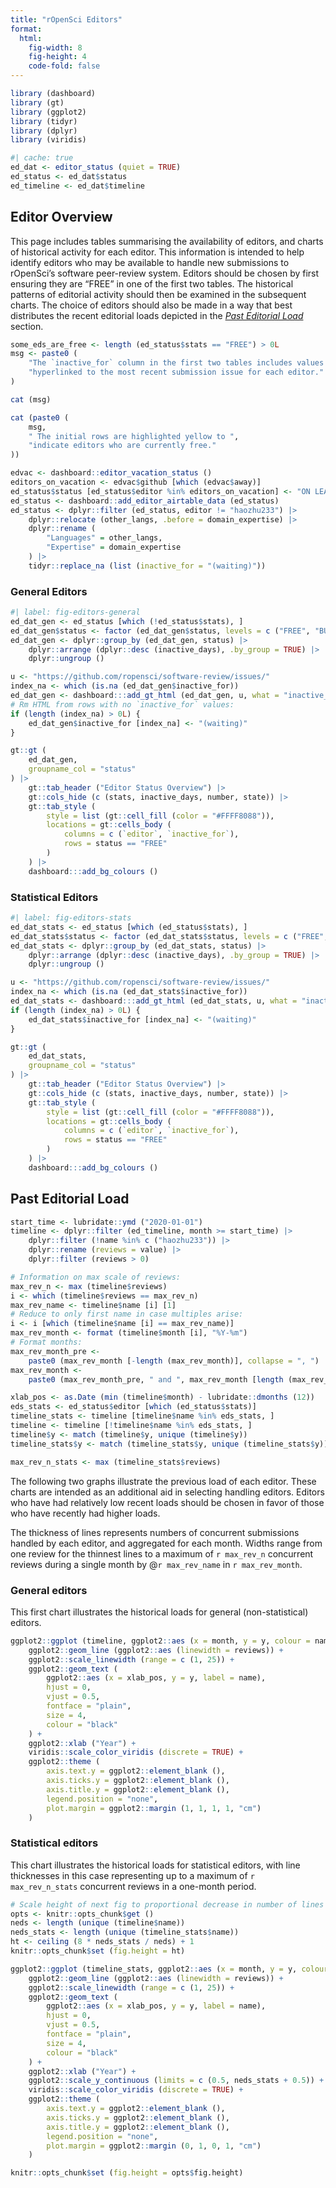 ```yaml
---
title: "rOpenSci Editors"
format: 
  html:
    fig-width: 8
    fig-height: 4
    code-fold: false
---
```


```r
library (dashboard)
library (gt)
library (ggplot2)
library (tidyr)
library (dplyr)
library (viridis)
```

```r
#| cache: true
ed_dat <- editor_status (quiet = TRUE)
ed_status <- ed_dat$status
ed_timeline <- ed_dat$timeline
```

## Editor Overview

This page includes tables summarising the availability of editors, and charts
of historical activity for each editor. This information is intended to help
identify editors who may be available to handle new submissions to rOpenSci's
software peer-review system. Editors should be chosen by first ensuring they
are "FREE" in one of the first two tables. The historical patterns of editorial
activity should then be examined in the subsequent charts. The choice of
editors should also be made in a way that best distributes the recent editorial
loads depicted in the [*Past Editorial Load*](#past-ed-load) section.


```r
some_eds_are_free <- length (ed_status$stats == "FREE") > 0L
msg <- paste0 (
    "The `inactive_for` column in the first two tables includes values ",
    "hyperlinked to the most recent submission issue for each editor."
)
```
```r
cat (msg)
```
```r
cat (paste0 (
    msg,
    " The initial rows are highlighted yellow to ",
    "indicate editors who are currently free."
))
```


```r
edvac <- dashboard::editor_vacation_status ()
editors_on_vacation <- edvac$github [which (edvac$away)]
ed_status$status [ed_status$editor %in% editors_on_vacation] <- "ON LEAVE"
ed_status <- dashboard::add_editor_airtable_data (ed_status)
ed_status <- dplyr::filter (ed_status, editor != "haozhu233") |>
    dplyr::relocate (other_langs, .before = domain_expertise) |>
    dplyr::rename (
        "Languages" = other_langs,
        "Expertise" = domain_expertise
    ) |>
    tidyr::replace_na (list (inactive_for = "(waiting)"))
```

### General Editors


```r
#| label: fig-editors-general
ed_dat_gen <- ed_status [which (!ed_status$stats), ]
ed_dat_gen$status <- factor (ed_dat_gen$status, levels = c ("FREE", "BUSY", "ON LEAVE"))
ed_dat_gen <- dplyr::group_by (ed_dat_gen, status) |>
    dplyr::arrange (dplyr::desc (inactive_days), .by_group = TRUE) |>
    dplyr::ungroup ()

u <- "https://github.com/ropensci/software-review/issues/"
index_na <- which (is.na (ed_dat_gen$inactive_for))
ed_dat_gen <- dashboard:::add_gt_html (ed_dat_gen, u, what = "inactive_for")
# Rm HTML from rows with no `inactive_for` values:
if (length (index_na) > 0L) {
    ed_dat_gen$inactive_for [index_na] <- "(waiting)"
}

gt::gt (
    ed_dat_gen,
    groupname_col = "status"
) |>
    gt::tab_header ("Editor Status Overview") |>
    gt::cols_hide (c (stats, inactive_days, number, state)) |>
    gt::tab_style (
        style = list (gt::cell_fill (color = "#FFFF8088")),
        locations = gt::cells_body (
            columns = c (`editor`, `inactive_for`),
            rows = status == "FREE"
        )
    ) |>
    dashboard:::add_bg_colours ()
```

### Statistical Editors


```r
#| label: fig-editors-stats
ed_dat_stats <- ed_status [which (ed_status$stats), ]
ed_dat_stats$status <- factor (ed_dat_stats$status, levels = c ("FREE", "BUSY", "ON LEAVE"))
ed_dat_stats <- dplyr::group_by (ed_dat_stats, status) |>
    dplyr::arrange (dplyr::desc (inactive_days), .by_group = TRUE) |>
    dplyr::ungroup ()

u <- "https://github.com/ropensci/software-review/issues/"
index_na <- which (is.na (ed_dat_stats$inactive_for))
ed_dat_stats <- dashboard:::add_gt_html (ed_dat_stats, u, what = "inactive_for")
if (length (index_na) > 0L) {
    ed_dat_stats$inactive_for [index_na] <- "(waiting)"
}

gt::gt (
    ed_dat_stats,
    groupname_col = "status"
) |>
    gt::tab_header ("Editor Status Overview") |>
    gt::cols_hide (c (stats, inactive_days, number, state)) |>
    gt::tab_style (
        style = list (gt::cell_fill (color = "#FFFF8088")),
        locations = gt::cells_body (
            columns = c (`editor`, `inactive_for`),
            rows = status == "FREE"
        )
    ) |>
    dashboard:::add_bg_colours ()
```

## Past Editorial Load {#past-ed-load}

```r
start_time <- lubridate::ymd ("2020-01-01")
timeline <- dplyr::filter (ed_timeline, month >= start_time) |>
    dplyr::filter (!name %in% c ("haozhu233")) |>
    dplyr::rename (reviews = value) |>
    dplyr::filter (reviews > 0)

# Information on max scale of reviews:
max_rev_n <- max (timeline$reviews)
i <- which (timeline$reviews == max_rev_n)
max_rev_name <- timeline$name [i] [1]
# Reduce to only first name in case multiples arise:
i <- i [which (timeline$name [i] == max_rev_name)]
max_rev_month <- format (timeline$month [i], "%Y-%m")
# Format months:
max_rev_month_pre <-
    paste0 (max_rev_month [-length (max_rev_month)], collapse = ", ")
max_rev_month <-
    paste0 (max_rev_month_pre, " and ", max_rev_month [length (max_rev_month)])

xlab_pos <- as.Date (min (timeline$month) - lubridate::dmonths (12))
eds_stats <- ed_status$editor [which (ed_status$stats)]
timeline_stats <- timeline [timeline$name %in% eds_stats, ]
timeline <- timeline [!timeline$name %in% eds_stats, ]
timeline$y <- match (timeline$y, unique (timeline$y))
timeline_stats$y <- match (timeline_stats$y, unique (timeline_stats$y))

max_rev_n_stats <- max (timeline_stats$reviews)
```

The following two graphs illustrate the previous load of each editor. These
charts are intended as an additional aid in selecting handling editors. Editors
who have had relatively low recent loads should be chosen in favor of those who
have recently had higher loads.

The thickness of lines represents numbers of concurrent submissions handled by
each editor, and aggregated for each month. Widths range from one review for
the thinnest lines to a maximum of `r max_rev_n` concurrent reviews during
a single month by @`r max_rev_name` in `r max_rev_month`.


### General editors

This first chart illustrates the historical loads for general (non-statistical)
editors.

::: {style="all.initial;"}
```r
ggplot2::ggplot (timeline, ggplot2::aes (x = month, y = y, colour = name)) +
    ggplot2::geom_line (ggplot2::aes (linewidth = reviews)) +
    ggplot2::scale_linewidth (range = c (1, 25)) +
    ggplot2::geom_text (
        ggplot2::aes (x = xlab_pos, y = y, label = name),
        hjust = 0,
        vjust = 0.5,
        fontface = "plain",
        size = 4,
        colour = "black"
    ) +
    ggplot2::xlab ("Year") +
    viridis::scale_color_viridis (discrete = TRUE) +
    ggplot2::theme (
        axis.text.y = ggplot2::element_blank (),
        axis.ticks.y = ggplot2::element_blank (),
        axis.title.y = ggplot2::element_blank (),
        legend.position = "none",
        plot.margin = ggplot2::margin (1, 1, 1, 1, "cm")
    )
```
:::

### Statistical editors

This chart illustrates the historical loads for statistical editors, with line
thicknesses in this case representing up to a maximum of `r max_rev_n_stats`
concurrent reviews in a one-month period.

```r
# Scale height of next fig to proportional decrease in number of lines
opts <- knitr::opts_chunk$get ()
neds <- length (unique (timeline$name))
neds_stats <- length (unique (timeline_stats$name))
ht <- ceiling (8 * neds_stats / neds) + 1
knitr::opts_chunk$set (fig.height = ht)
```


::: {style="all.initial;"}
```r
ggplot2::ggplot (timeline_stats, ggplot2::aes (x = month, y = y, colour = name)) +
    ggplot2::geom_line (ggplot2::aes (linewidth = reviews)) +
    ggplot2::scale_linewidth (range = c (1, 25)) +
    ggplot2::geom_text (
        ggplot2::aes (x = xlab_pos, y = y, label = name),
        hjust = 0,
        vjust = 0.5,
        fontface = "plain",
        size = 4,
        colour = "black"
    ) +
    ggplot2::xlab ("Year") +
    ggplot2::scale_y_continuous (limits = c (0.5, neds_stats + 0.5)) +
    viridis::scale_color_viridis (discrete = TRUE) +
    ggplot2::theme (
        axis.text.y = ggplot2::element_blank (),
        axis.ticks.y = ggplot2::element_blank (),
        axis.title.y = ggplot2::element_blank (),
        legend.position = "none",
        plot.margin = ggplot2::margin (0, 1, 0, 1, "cm")
    )
```
:::

```r
knitr::opts_chunk$set (fig.height = opts$fig.height)
```
